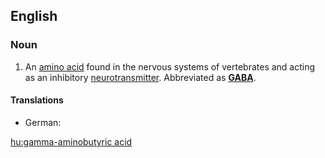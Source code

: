 ==English==
{{wikipedia}}
===Noun===
{{en-noun|-|sg=[[gamma]]-[[aminobutyric]] [[acid]]}}

# {{context|biochemistry|physiology}} An [[amino acid]] found in the nervous systems of vertebrates and acting as an inhibitory [[neurotransmitter]].  Abbreviated as '''[[GABA]]'''.

====Translations====
* German: {{t+|de|4-Aminobutansäure|f}}

[[hu:gamma-aminobutyric acid]]